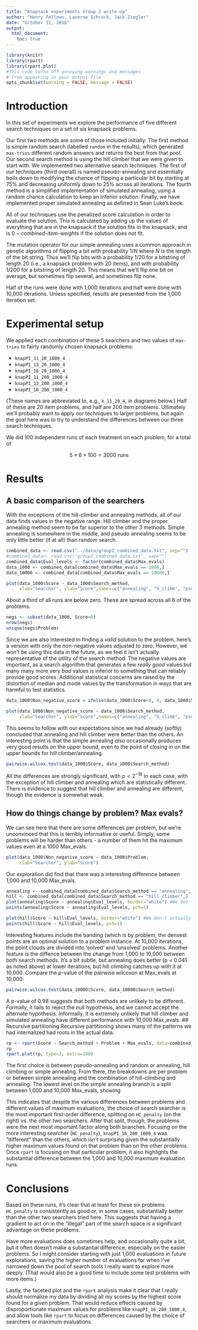 ```yaml
---
title: "Knapsack experiments Group 2 write-up"
author: "Henry Fellows, Laverne Schrock, Jack Ziegler"
date: "October 31, 2016"
output: 
  html_document:
    toc: true
---
```



```r
library(knitr)
library(rpart)
library(rpart.plot)
#This code turns off annoying warnings and messages
# from appearing in your output file
opts_chunk$set(warning = FALSE, message = FALSE)
```

# Introduction

In this set of experiments we explore the performance of five different search techniques on a set of six knapsack problems. 

Our first two methods are some of those included initially. The first method is simple random search (labelled `random` in the results), which generated `max-tries` different random answers and returns the best from that pool. Our second search method is using the hill climber that we were given to start with. We implemented two alternative search techniques. The first of _our_ techniques (third overall) is named pseudo-annealing and essentially boils down to modifying the chance of flipping a particular bit by starting at 75% and decreasing uniformly down to 25% across all iterations. The fourth method is a simplified implementation of simulated annealing, using a random chance calculation to keep an inferior solution. Finally, we have implemented proper simulated annealing as defined in Sean Luke's book.

All of our techniques use the penalized score calculation in order to evaluate the solution. This is calculated by adding up the values of everything that are in the knapsack if the solution fits in the knapsack, and is $0 - \textit{combined-item-weights}$ if the solution does not fit.

The mutation operator for our simple annealing uses a common approach in genetic algorithms of flipping a bit with probability $1/N$ where $N$ is the length of the bit string. Thus we'll flip bits with a probability $1/20$ for a bitstring of length 20 (i.e., a knapsack problem with 20 items), and with probability $1/200$ for a bitstring of length 20. This means that we'll flip one bit on average, but sometimes flip several, and sometimes flip none.

Half of the runs were done with 1,000 iterations and half were done with 10,000 iterations. Unless specified, results are presented from the 1,000 iteration set.

# Experimental setup

We applied each combination of these 5 searchers and two values of `max-tries` to fairly randomly chosen knapsack problems:

* `knapPI_11_20_1000_4`
* `knapPI_13_20_1000_4` 
* `knapPI_16_20_1000_4`
* `knapPI_11_200_1000_4`
* `knapPI_13_200_1000_4`
* `knapPI_16_200_1000_4`

(These names are abbreviated to, e.g., `k_11_20_4`, in diagrams below.) Half of these are 20 item problems, and half are 200 item problems. Ultimately we'll probably want to apply our techniques to larger problems, but again the goal here was to try to understand the differences between our three search techniques.

We did 100 independent runs of each treatment on each problem, for a total of

$$5 \times 6 \times 100 = 3000 \textrm{ runs}$$

# Results

## A basic comparison of the searchers

With the exceptions of the hill-climber and annealing methods, all of our data finds values in the negative range. Hill climber and the proper annealing method seem to be far superior to the other 3 methods. Simple annealing is somewhere in the middle, and pseudo annealing seems to be only little better (if at all) than random search. 

```r
combined_data <- read.csv("../data/group2_combined_data.txt", sep="")
#combined_data<- read.csv("group2_combined_data.txt", sep="")
combined_data$Eval_levels <- factor(combined_data$Max_evals)
data_1000 <- combined_data[combined_data$Max_evals == 1000,]
data_10000 <- combined_data[combined_data$Max_evals == 10000,]

plot(data_1000$Score ~ data_1000$Search_method,
     xlab="Searcher", ylab="Score",names=c("annealing", "h_climb", "pseudo_a", "random", "simple_a"))
```

About a third of all runs are below zero. These are spread across all 6 of the problems.

```r
negs <- subset(data_1000, Score<0)
nrow(negs)
unique(negs$Problem)
```

Since we are also interested in finding a *valid* solution to the problem, here's a version with only the non-negative values adjusted to zero. However, we won't be using this data in the future, as we feel it isn't actually representative of the utility of the search method. The negative values are important, as a search algorithm that generates a few *really good* values but many many more very *bad* values is inferior to something that can reliably provide good scores. Additional statistical concerns are raised by the distortion of median and mode values by the transformation in ways that are harmful to test statistics.

```r
data_1000$Non_negative_score = ifelse(data_1000$Score<0, 0, data_1000$Score)

plot(data_1000$Non_negative_score ~ data_1000$Search_method,
     xlab="Searcher", ylab="Score",names=c("annealing", "h_climb", "pseudo_a", "random", "simple_a"))
```

This seems to follow with our expectations since we had already (softly) concluded that annealing and hill climber were better than the others. An interesting point is that the simple annealing *also* occasionally produces very good results on the upper bound, even to the point of closing in on the upper bounds for hill climber/annealing.

```r
pairwise.wilcox.test(data_1000$Score, data_1000$Search_method)
```

All the differences are strongly significant, with $p<2^{-16}$ in each case, with the exception of hill climber and annealing which are statistically different. There is evidence to suggest that hill climber and annealing are different, though the evidence is somewhat weak.

## How do things change by problem? Max evals?

We can see here that there are some differences per problem, but we're unconvinced that this is terribly informative or useful. Simply, some problems will be harder than others - a number of them hit the maximum values even at a 1000 Max_evals.

```r
plot(data_1000$Non_negative_score ~ data_1000$Problem,
     xlab="Searcher", ylab="Score")
```

Our exploration did find that there was a interesting difference between 1,000 and 10,000 Max_evals.
```r
annealing <- combined_data[combined_data$Search_method == "annealing",]
hill <- combined_data[combined_data$Search_method == "hill_climber",]
plot(annealing$Score ~ annealing$Eval_levels, border="white") #We don't actually want the boxplot here. 
points(annealing$Score ~ annealing$Eval_levels, pch=1)

plot(hill$Score ~ hill$Eval_levels, border="white") #We don't actually want the boxplot here.
points(hill$Score ~ hill$Eval_levels, pch=1)
```

Interesting features include the banding (which is by problem; the densest points are an optimal solution to a problem instance. At 10,000 iterations, the point clouds are divided into 'solved' and 'unsolved' problems. Another feature is the diffence between the change from 1,000 to 10,000 between both search methods. It's a bit subtle, but annealing does better (p = 0.041 as noted above) at  lower iterations, but hill climbing catches up with it at 10,000. Compare the p-value of the pairwise wilcoxon at Max_evals at 10,000:

```r
pairwise.wilcox.test(data_10000$Score, data_10000$Search_method)
```
A p-value of 0.98 suggests that both methods are unlikely to be different. Formally, it fails to reject the null hypothesis, and we cannot accept the alternate hypothesis. Informally, it is extremely unlikely that hill climber and simulated annealing have different performance with 10,000 Max_evals.
## Recursive partitioning
Recursive partitioning shows many of the patterns we had internalized had roots in the actual data. 

```r
rp <- rpart(Score ~ Search_method + Problem + Max_evals, data=combined_data)
rp
rpart.plot(rp, type=3, extra=100)
```

The first choice is between pseudo-annealing and random or annealing, hill climbing or simple annealing. From there, the breakdowns are per problem or between simple annealing and the combination of hill-climbing and annealing. The lowest level on the simple annealing branch is a split between 1,000 and 10,000 Max_evals, showing


This indicates that despite the various differences between problems and different values of maximum evaluations, the choice of search searcher is the most important first-order difference, splitting on `HC_penalty` (on the right) vs. the other two searchers. After that split, though, the problems were the next most important factor along both branches. Focusing on the more interesting searcher (`HC_penalty`), `knapPI_16_200_1000_4` was "different" than the others, which isn't surprising given the substantially higher maximum values found on that problem than on the other problems. Once `rpart` is focusing on that particular problem, it also highlights the substantial difference between the 1,000 and 10,000 maximum evaluation runs.

# Conclusions

Based on these runs, it's clear that at least for these six problems `HC_penalty` is consistently as good or, in some cases, substantially better than the other two searchers tried here. This suggests that having a gradient to act on in the "illegal" part of the search space is a significant advantage on these problems.

Have more evaluations does sometimes help, and occasionally quite a bit, but it often doesn't make a substantial difference, especially on the easier problems. So I might consider starting with just 1,000 evaluations in future explorations, saving the higher number of evaluations for when I've narrowed down the pool of search tools I really want to explore more deeply. (That would also be a good time to include some test problems with more items.)

Lastly, the faceted plot and the `rpart` analysis make it clear that I _really_ should normalize my data by dividing all my scores by the highest score found for a given problem. That would reduce effects caused by disproportionate maximum values for problems like `knapPI_16_200_1000_4`, and allow tools like `rpart` to focus on differences caused by the choice of searchers or maximum evaluations.